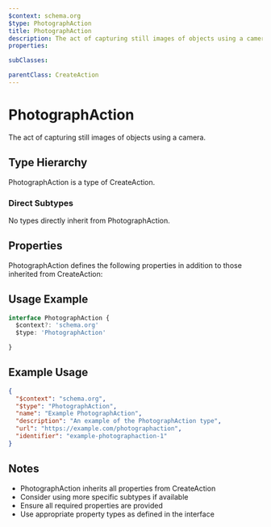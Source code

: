 ```yaml
---
$context: schema.org
$type: PhotographAction
title: PhotographAction
description: The act of capturing still images of objects using a camera.
properties:

subClasses:

parentClass: CreateAction
---
```


# PhotographAction

The act of capturing still images of objects using a camera.

## Type Hierarchy

PhotographAction is a type of CreateAction.

### Direct Subtypes

No types directly inherit from PhotographAction.

## Properties

PhotographAction defines the following properties in addition to those inherited from CreateAction:



## Usage Example

```typescript
interface PhotographAction {
  $context?: 'schema.org'
  $type: 'PhotographAction'

}
```

## Example Usage

```json
{
  "$context": "schema.org",
  "$type": "PhotographAction",
  "name": "Example PhotographAction",
  "description": "An example of the PhotographAction type",
  "url": "https://example.com/photographaction",
  "identifier": "example-photographaction-1"
}
```

## Notes

- PhotographAction inherits all properties from CreateAction
- Consider using more specific subtypes if available
- Ensure all required properties are provided
- Use appropriate property types as defined in the interface
